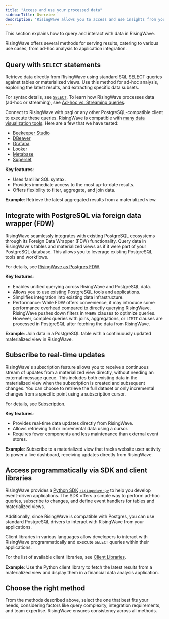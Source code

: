 ```yaml
---
title: "Access and use your processed data"
sidebarTitle: Overview
description: "RisingWave allows you to access and use insights from your streaming data immediately. It also functions like any other database, allowing you to query batch or raw data that you've inserted."
---
```


This section explains how to query and interact with data in RisingWave.

RisingWave offers several methods for serving results, catering to various use cases, from ad-hoc analysis to application integration.

## Query with `SELECT` statements

Retrieve data directly from RisingWave using standard SQL SELECT queries against tables or materialized views. Use this method for ad-hoc analysis, exploring the latest results, and extracting specific data subsets.

For syntax details, see [`SELECT`](/sql/commands/sql-select). To learn how RisingWave processes data (ad-hoc or streaming), see [Ad-hoc vs. Streaming queries](/processing/overview#ad-hoc-on-read-vs-streaming-on-write).

Connect to RisingWave with psql or any other PostgreSQL-compatible client to execute these queries. RisingWave is compatible with [many data visualization tools](/integrations/visualization/overview). Here are a few that we have tested:

- [Beekeeper Studio](/integrations/visualization/beekeeper-studio)
- [DBeaver](/integrations/visualization/dbeaver)
- [Grafana](/integrations/visualization/grafana)
- [Looker](/integrations/visualization/looker)
- [Metabase](/integrations/visualization/metabase)
- [Superset](/integrations/visualization/superset)

**Key features**:

- Uses familiar SQL syntax.
- Provides immediate access to the most up-to-date results.
- Offers flexibility to filter, aggregate, and join data.

**Example**: Retrieve the latest aggregated results from a materialized view.

## Integrate with PostgreSQL via foreign data wrapper (FDW)

RisingWave seamlessly integrates with existing PostgreSQL ecosystems through its Foreign Data Wrapper (FDW) functionality. Query data in RisingWave's tables and materialized views as if it were part of your PostgreSQL database. This allows you to leverage existing PostgreSQL tools and workflows.

For details, see [RisingWave as Postgres FDW](/serve/risingwave-as-postgres-fdw).

**Key features**:

- Enables unified querying across RisingWave and PostgreSQL data.
- Allows you to use existing PostgreSQL tools and applications.
- Simplifies integration into existing data infrastructure.
- Performance: While FDW offers convenience, it may introduce some performance overhead compared to directly querying RisingWave. RisingWave pushes down filters in `WHERE` clauses to optimize queries. However, complex queries with joins, aggregations, or `LIMIT` clauses are processed in PostgreSQL after fetching the data from RisingWave.

**Example**: Join data in a PostgreSQL table with a continuously updated materialized view in RisingWave.

## Subscribe to real-time updates

RisingWave's subscription feature allows you to receive a continuous stream of updates from a materialized view directly, without needing an external message queue. This includes both existing data in the materialized view when the subscription is created and subsequent changes. You can choose to retrieve the full dataset or only incremental changes from a specific point using a subscription cursor.

For details, see [Subscription](/serve/subscription).

**Key features**:

- Provides real-time data updates directly from RisingWave.
- Allows retrieving full or incremental data using a cursor.
- Requires fewer components and less maintenance than external event stores.

**Example**: Subscribe to a materialized view that tracks website user activity to power a live dashboard, receiving updates directly from RisingWave.

## Access programmatically via SDK and client libraries

RisingWave provides a [Python SDK](/python-sdk/intro) [`risingwave-py`](https://pypi.org/project/risingwave-py/) to help you develop event-driven applications. The SDK offers a simple way to perform ad-hoc queries, subscribe to changes, and define event handlers for tables and materialized views.

Additionally, since RisingWave is compatible with Postgres, you can use standard PostgreSQL drivers to interact with RisingWave from your applications.

Client libraries in various languages allow developers to interact with RisingWave programmatically and execute `SELECT` queries within their applications.

For the list of available client libraries, see [Client Libraries](/client-libraries/overview).

**Example**: Use the Python client library to fetch the latest results from a materialized view and display them in a financial data analysis application.

## Choose the right method

From the methods described above, select the one that best fits your needs, considering factors like query complexity, integration requirements, and team expertise. RisingWave ensures consistency across all methods.
